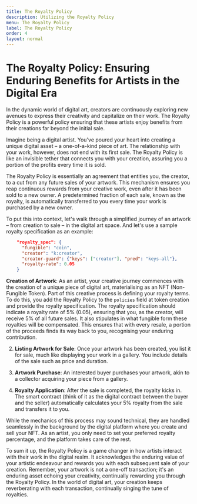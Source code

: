 ```yaml
---
title: The Royalty Policy
description: Utilizing the Royalty Policy
menu: The Royalty Policy
label: The Royalty Policy
order: 4
layout: normal
---
```


# The Royalty Policy: Ensuring Enduring Benefits for Artists in the Digital Era

In the dynamic world of digital art, creators are continuously exploring new
avenues to express their creativity and capitalize on their work. The Royalty
Policy is a powerful policy ensuring that these artists enjoy benefits from
their creations far beyond the initial sale.

Imagine being a digital artist. You've poured your heart into creating a unique
digital asset – a one-of-a-kind piece of art. The relationship with your work,
however, does not end with its first sale. The Royalty Policy is like an
invisible tether that connects you with your creation, assuring you a portion of
the profits every time it is sold.

The Royalty Policy is essentially an agreement that entitles you, the creator,
to a cut from any future sales of your artwork. This mechanism ensures you reap
continuous rewards from your creative work, even after it has been sold to a new
owner. A predetermined fraction of each sale, known as the royalty, is
automatically transferred to you every time your work is purchased by a new
owner.

To put this into context, let's walk through a simplified journey of an artwork
– from creation to sale – in the digital art space. And let's use a sample
royalty specification as an example:

```json
    "royalty_spec": {
      "fungible": "coin",
      "creator": "k:creator",
      "creator-guard": {"keys": ["creator"], "pred": "keys-all"},
      "royalty-rate": 0.05
    }
```

**Creation of Artwork**: As an artist, your creative journey commences with the
creation of a unique piece of digital art, materialising as an NFT (Non-Fungible
Token). Part of this creative process is defining your royalty terms. To do
this, you add the Royalty Policy to the `policies` field at token creation and
provide the royalty specification. The royalty specification should indicate a
royalty rate of 5% (0.05), ensuring that you, as the creator, will receive 5% of
all future sales. It also stipulates in what fungible form these royalties will
be compensated. This ensures that with every resale, a portion of the proceeds
finds its way back to you, recognising your enduring contribution.

2.  **Listing Artwork for Sale**: Once your artwork has been created, you list
    it for sale, much like displaying your work in a gallery. You include
    details of the sale such as price and duration.

3.  **Artwork Purchase**: An interested buyer purchases your artwork, akin to a
    collector acquiring your piece from a gallery.

4.  **Royalty Application**: After the sale is completed, the royalty kicks in.
    The smart contract (think of it as the digital contract between the buyer
    and the seller) automatically calculates your 5% royalty from the sale and
    transfers it to you.

While the mechanics of this process may sound technical, they are handled
seamlessly in the background by the digital platform where you create and sell
your NFT. As an artist, you only need to set your preferred royalty percentage,
and the platform takes care of the rest.

To sum it up, the Royalty Policy is a game changer in how artists interact with
their work in the digital realm. It acknowledges the enduring value of your
artistic endeavour and rewards you with each subsequent sale of your creation.
Remember, your artwork is not a one-off transaction; it's an enduring asset
echoing your creativity, continually rewarding you through the Royalty Policy.
In the world of digital art, your creation keeps reverberating with each
transaction, continually singing the tune of royalties.
